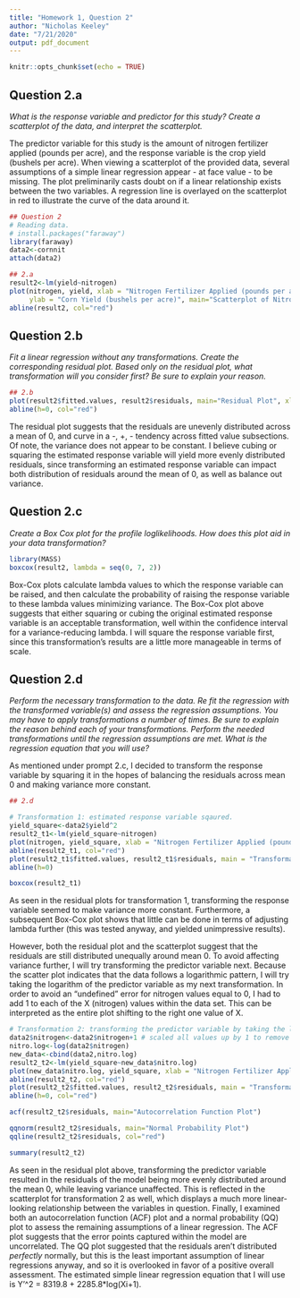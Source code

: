 ```yaml
---
title: "Homework 1, Question 2"
author: "Nicholas Keeley"
date: "7/21/2020"
output: pdf_document
---
```


```r
knitr::opts_chunk$set(echo = TRUE)
```

## Question 2.a

*What is the response variable and predictor for this study? Create a scatterplot of the data, and interpret the scatterplot.*

The predictor variable for this study is the amount of nitrogen fertilizer applied (pounds per acre), and the response variable is the crop yield (bushels per acre). When viewing a scatterplot of the provided data, several assumptions of a simple linear regression appear - at face value - to be missing. The plot  preliminarily casts doubt on if a linear relationship exists between the two variables. A regression line is overlayed on the scatterplot in red to illustrate the curve of the data around it.

```r
## Question 2
# Reading data.
# install.packages("faraway")
library(faraway)
data2<-cornnit
attach(data2)

## 2.a
result2<-lm(yield~nitrogen)
plot(nitrogen, yield, xlab = "Nitrogen Fertilizer Applied (pounds per acre)", 
     ylab = "Corn Yield (bushels per acre)", main="Scatterplot of Nitrogen Fertilizer on Crop Yield")
abline(result2, col="red")
```

## Question 2.b

*Fit a linear regression without any transformations. Create the corresponding residual plot. Based only on the residual plot, what transformation will you consider first? Be sure to explain your reason.*

``` r
## 2.b
plot(result2$fitted.values, result2$residuals, main="Residual Plot", xlab = "Fitted Values", ylab = "Residuals")
abline(h=0, col="red")
```

The residual plot suggests that the residuals are unevenly distributed across a mean of 0, and curve in a -, +, - tendency across fitted value subsections. Of note, the variance does not appear to be constant. I believe cubing or squaring the estimated response variable will yield more evenly distributed residuals, since transforming an estimated response variable can impact both distribution of residuals around the mean of 0, as well as balance out variance.

## Question 2.c

*Create a Box Cox plot for the profile loglikelihoods. How does this plot aid in your data transformation?*

``` r
library(MASS)
boxcox(result2, lambda = seq(0, 7, 2))
```

Box-Cox plots calculate lambda values to which the response variable can be raised, and then calculate the probability of raising the response variable to these lambda values minimizing variance. The Box-Cox plot above suggests that either squaring or cubing the original estimated response variable is an acceptable transformation, well within the confidence interval for a variance-reducing lambda. I will square the response variable first, since this transformation's results are a little more manageable in terms of scale.

## Question 2.d

*Perform the necessary transformation to the data. Re fit the regression with the transformed variable(s) and assess the regression assumptions. You may have to apply transformations a number of times. Be sure to explain the reason behind each of your transformations. Perform the needed transformations until the regression assumptions are met. What is the regression equation that you will use?*

As mentioned under prompt 2.c, I decided to transform the response variable by squaring it in the hopes of balancing the residuals across mean 0 and making variance more constant.


```r
## 2.d

# Transformation 1: estimated response variable sqaured.
yield_square<-data2$yield^2
result2_t1<-lm(yield_square~nitrogen)
plot(nitrogen, yield_square, xlab = "Nitrogen Fertilizer Applied (pounds per acre)", ylab = "Corn Yield (bushels per acre, squared)", main="Transformation 1: Response Variable Squared\n --- \n Scatterplot of Nitrogen Fertilizer on Crop Yield")
abline(result2_t1, col="red")
plot(result2_t1$fitted.values, result2_t1$residuals, main = "Transformation 1: Response Variable Squared\n --- \n Residual Plot", xlab = "Fitted Values", ylab = "Residuals")
abline(h=0)

boxcox(result2_t1)

```

As seen in the residual plots for transformation 1, transforming the response variable seemed to make variance more constant. Furthermore, a subsequent Box-Cox plot shows that little can be done in terms of adjusting lambda further (this was tested anyway, and yielded unimpressive results). 

However, both the residual plot and the scatterplot suggest that the residuals are still distributed unequally around mean 0. To avoid affecting variance further, I will try transforming the predictor variable next. Because the scatter plot indicates that the data follows a logarithmic pattern, I will try taking the logarithm of the predictor variable as my next transformation. In order to avoid an "undefined" error for nitrogen values equal to 0, I had to add 1 to each of the X (nitrogen) values within the data set. This can be interpreted as the entire plot shifting to the right one value of X.

```r

# Transformation 2: transforming the predictor variable by taking the log of the predictor variable
data2$nitrogen<-data2$nitrogen+1 # scaled all values up by 1 to remove zero values
nitro.log<-log(data2$nitrogen)
new_data<-cbind(data2,nitro.log)
result2_t2<-lm(yield_square~new_data$nitro.log)
plot(new_data$nitro.log, yield_square, xlab = "Nitrogen Fertilizer Applied (pounds per acre, log)", ylab = "Corn Yield (bushels per acre, squared)", main="Transformation 2: Predictor Variable Transformed Logarithmically\n --- \n Scatterplot of Nitrogen Fertilizer on Crop Yield")
abline(result2_t2, col="red")
plot(result2_t2$fitted.values, result2_t2$residuals, main = "Transformation 2: Predictor Variable Transformed Logarithmically\n --- \n Residual Plot", xlab = "Fitted Values", ylab = "Residuals")
abline(h=0, col="red")

acf(result2_t2$residuals, main="Autocorrelation Function Plot")

qqnorm(result2_t2$residuals, main="Normal Probability Plot")
qqline(result2_t2$residuals, col="red")

summary(result2_t2)
```

As seen in the residual plot above, transforming the predictor variable resulted in the residuals of the model being more evenly distributed around the mean 0, while leaving variance unaffected. This is reflected in the scatterplot for transformation 2 as well, which displays a much more linear-looking relationship between the variables in question. Finally, I examined both an autocorrelation function (ACF) plot and a normal probability (QQ) plot to assess the remaining assumptions of a linear regression. The ACF plot suggests that the error points captured within the model are uncorrelated. The QQ plot suggested that the residuals aren't distributed *perfectly* normally, but this is the least important assumption of linear regressions anyway, and so it is overlooked in favor of a positive overall assessment. The estimated simple linear regression equation that I will use is Y'^2 = 8319.8 + 2285.8*log(Xi+1). 


